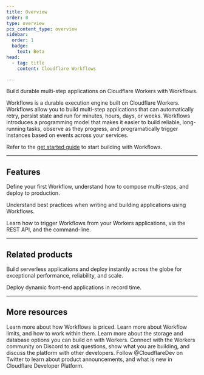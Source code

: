 ```yaml
---
title: Overview
order: 0
type: overview
pcx_content_type: overview
sidebar:
  order: 1
  badge:
    text: Beta
head:
  - tag: title
    content: Cloudflare Workflows

---
```



<Description>

Build durable multi-step applications on Cloudflare Workers with Workflows.

</Description>

<Plan type="workers-all" />

Workflows is a durable execution engine built on Cloudflare Workers. Workflows allow you to build multi-step applications that can automatically retry, persist state and run for minutes, hours, days, or weeks. Workflows introduces a programming model that makes it easier to build reliable, long-running tasks, observe as they progress, and programatically trigger instances based on events across your services.

Refer to the [get started guide](/workflows/get-started/guide/) to start building with Workflows.

***

## Features

<Feature header="Deploy your first Workflow" href="/workflows/get-started/guide/" cta="Deploy your first Workflow">

Define your first Workflow, understand how to compose multi-steps, and deploy to production.

</Feature>

<Feature header="Rules of Workflows" href="/workflows/build/rules-of-workflows/" cta="Best practices">

Understand best practices when writing and building applications using Workflows.

</Feature>

<Feature header="Trigger Workflows" href="/workflows/build/trigger-workflows/" cta="Trigger Workflows from Workers">

Learn how to trigger Workflows from your Workers applications, via the REST API, and the command-line.

</Feature>

***

## Related products

<RelatedProduct header="Workers" href="/workers/" product="workers">

Build serverless applications and deploy instantly across the globe for exceptional performance, reliability, and scale.


</RelatedProduct>

<RelatedProduct header="Pages" href="/pages/" product="pages">

Deploy dynamic front-end applications in record time.


</RelatedProduct>

***

## More resources

<CardGrid>

<LinkTitleCard title="Pricing" href="/workflows/reference/pricing/" icon="seti:shell">
Learn more about how Workflows is priced.
</LinkTitleCard>

<LinkTitleCard title="Limits" href="/workflows/reference/limits/" icon="document">
Learn more about Workflow limits, and how to work within them.
</LinkTitleCard>

<LinkTitleCard title="Storage options" href="/workers/platform/storage-options/" icon="document">
Learn more about the storage and database options you can build on with Workers.
</LinkTitleCard>

<LinkTitleCard title="Developer Discord" href="https://discord.cloudflare.com" icon="discord">
Connect with the Workers community on Discord to ask questions, show what you are building, and discuss the platform with other developers.
</LinkTitleCard>

<LinkTitleCard title="@CloudflareDev" href="https://x.com/cloudflaredev" icon="x.com">
Follow @CloudflareDev on Twitter to learn about product announcements, and what is new in Cloudflare Developer Platform.
</LinkTitleCard>

</CardGrid>
